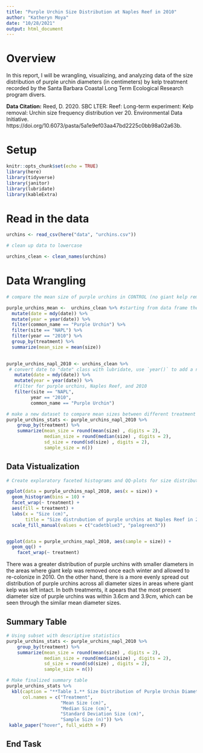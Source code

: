 ```yaml
---
title: "Purple Urchin Size Distribution at Naples Reef in 2010"
author: "Katheryn Moya"
date: "10/28/2021"
output: html_document
---
```

# Overview

In this report, I will be wrangling, visualizing, and analyzing data of the size distribution of purple urchin diameters (in centimeters) by kelp treatment recorded by the Santa Barbara Coastal Long Term Ecological Research program divers. 

**Data Citation:** Reed, D. 2020. SBC LTER: Reef: Long-term experiment: Kelp removal: Urchin size frequency distribution ver 20. Environmental Data Initiative. https://doi.org/10.6073/pasta/5a1e9ef03aa47bd2225c0bb98a02a63b. 

# Setup
```r
knitr::opts_chunk$set(echo = TRUE)
library(here)
library(tidyverse)
library(janitor)
library(lubridate)
library(kableExtra)
```

# Read in the data
```r
urchins <- read_csv(here("data", "urchins.csv"))

# clean up data to lowercase

urchins_clean <- clean_names(urchins)
```
# Data Wrangling
```r
# compare the mean size of purple urchins in CONTROL (no giant kelp removal) or ANNUAL (annual kelp removal) sections of Naples Reef in 2010

purple_urchins_mean <-  urchins_clean %>% #starting from data frame then
  mutate(date = mdy(date)) %>% 
  mutate(year = year(date)) %>% 
  filter(common_name == "Purple Urchin") %>% 
  filter(site == "NAPL") %>% 
  filter(year == "2010") %>% 
  group_by(treatment) %>%  
  summarize(mean_size = mean(size))
  
```

```r
purple_urchins_napl_2010 <- urchins_clean %>% 
 # convert date to "date" class with lubridate, use `year()` to add a new column for year
   mutate(date = mdy(date)) %>% 
   mutate(year = year(date)) %>% 
   #filter for purple urchins, Naples Reef, and 2010
   filter(site == "NAPL",
         year == "2010",
         common_name == "Purple Urchin")

# make a new dataset to compare mean sizes between different treatment types
purple_urchins_stats <- purple_urchins_napl_2010 %>%
    group_by(treatment) %>% 
    summarize(mean_size = round(mean(size) , digits = 2),
              median_size = round(median(size) , digits = 2),
              sd_size = round(sd(size) , digits = 2),
              sample_size = n())
```

## Data Vistualization

```r
# Create exploratory faceted histograms and QQ-plots for size distribution of purple urchins at Naples in 2010, separated by treatment

ggplot(data = purple_urchins_napl_2010, aes(x = size)) +
  geom_histogram(bins = 10) +
  facet_wrap(~ treatment) +
  aes(fill = treatment) +
  labs(x = "Size (cm)",
       title = "Size distrubution of purple urchins at Naples Reef in 2010") +
  scale_fill_manual(values = c("cadetblue3", "palegreen3"))


ggplot(data = purple_urchins_napl_2010, aes(sample = size)) +
  geom_qq() +
    facet_wrap(~ treatment)

```


There was a greater distribution of purple urchins with smaller diameters in the areas where giant kelp was removed once each winter and allowed to re-colonize in 2010. On the other hand, there is a more evenly spread out distribution of purple urchins across all diameter sizes in areas where giant kelp was left intact. In both treatments, it apears that the most present diameter size of purple urchins was within 3.6cm and 3.9cm, which can be seen through the similar mean diameter sizes. 


## Summary Table
```r

# Using subset with descriptive statistics
purple_urchins_stats <- purple_urchins_napl_2010 %>%
    group_by(treatment) %>% 
    summarize(mean_size = round(mean(size) , digits = 2),
              median_size = round(median(size) , digits = 2),
              sd_size = round(sd(size) , digits = 2),
              sample_size = n())

# Make finalized summary table
purple_urchins_stats %>%
  kbl(caption = "**Table 1.** Size Distribution of Purple Urchin Diameters Among Different Kelp Treaments in 2010",
      col.names = c("Treatment",
                    "Mean Size (cm)",
                    "Median Size (cm)",
                    "Standard Deviation Size (cm)",
                    "Sample Size (n)")) %>%
 kable_paper("hover", full_width = F)
```
## End Task
